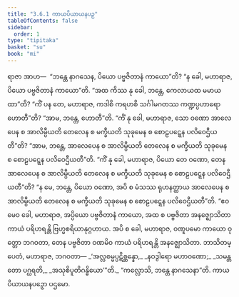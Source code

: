 ```yaml
---
title: "3.6.1 ကာယပိယာယနပဉှ"
tableOfContents: false
sidebar:
  order: 1
type: "tipitaka"
basket: "su"
book: "mi"
---
```



<DynamicBreadcrumb />

<Division number="83" book="mi" e="ch" v="28">

<Paragraph number="397" book="mi">
ရာဇာ အာဟ—  “ဘန္တေ နာဂသေန, ပိယော ပဗ္ဗဇိတာနံ ကာယော”တိ? “န ခေါ, မဟာရာဇ, ပိယော ပဗ္ဗဇိတာနံ ကာယော”တိ. “အထ ကိဿ နု ခေါ, ဘန္တေ, ကေလာယထ မမာယထာ”တိ? “ကိံ ပန တေ, မဟာရာဇ, ကဒါစိ ကရဟစိ သင်္ဂါမဂတဿ ကဏ္ဍပ္ပဟာရော ဟောတီ”တိ? “အာမ, ဘန္တေ, ဟောတီ”တိ. “ကိံ နု ခေါ, မဟာရာဇ, သော ဝဏော အာလေပေန စ အာလိမ္ပီယတိ တေလေန စ မက္ခီယတိ သုခုမေန စ စောဠပဋ္ဋေန ပလိဝေဌီယတီ”တိ? “အာမ, ဘန္တေ, အာလေပေန စ အာလိမ္ပီယတိ တေလေန စ မက္ခီယတိ သုခုမေန စ စောဠပဋ္ဋေန ပလိဝေဌီယတီ”တိ. “ကိံ နု ခေါ, မဟာရာဇ, ပိယော တေ ဝဏော, တေန အာလေပေန စ အာလိမ္ပီယတိ တေလေန စ မက္ခီယတိ သုခုမေန စ စောဠပဋ္ဋေန ပလိဝေဌီယတီ”တိ? “န မေ, ဘန္တေ, ပိယော ဝဏော, အပိ စ မံသဿ ရုဟနတ္ထာယ အာလေပေန စ အာလိမ္ပီယတိ တေလေန စ မက္ခီယတိ သုခုမေန စ စောဠပဋ္ဋေန ပလိဝေဌီယတီ”တိ. “ဧဝမေဝ ခေါ, မဟာရာဇ, အပ္ပိယော ပဗ္ဗဇိတာနံ ကာယော, အထ စ ပဗ္ဗဇိတာ အနဇ္ဈောသိတာ ကာယံ ပရိဟရန္တိ ဗြဟ္မစရိယာနုဂ္ဂဟာယ. အပိ စ ခေါ, မဟာရာဇ, ဝဏူပမော ကာယော ဝုတ္တော ဘဂဝတာ, တေန ပဗ္ဗဇိတာ ဝဏမိဝ ကာယံ ပရိဟရန္တိ အနဇ္ဈောသိတာ. ဘာသိတမ္ပေတံ, မဟာရာဇ, ဘဂဝတာ—
</Paragraph>

<Paragraph number="398" type="verses" book="mi">
_‘အလ္လစမ္မပ္ပဋိစ္ဆန္နော,_  
_နဝဒွါရော မဟာဝဏော;_  
_သမန္တတော ပဂ္ဃရတိ,_  
_အသုစိပူတိဂန္ဓိယော’”တိ._  

</Paragraph>

<Paragraph number="399" book="mi">
“ကလ္လောသိ, ဘန္တေ နာဂသေနာ”တိ.

</Paragraph>
</Division>

<Paragraph number="400" type="center" book="mi">
ကာယပိယာယနပဉှော ပဌမော.
</Paragraph>